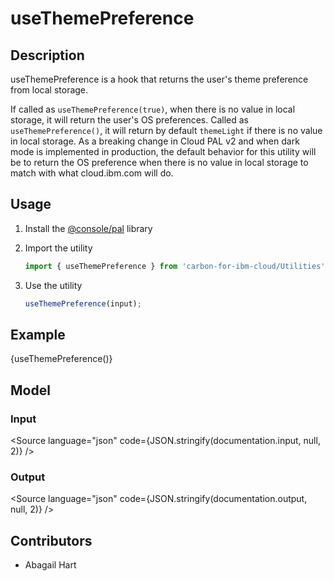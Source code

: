 
<Meta
  title="Cloud utilities/useThemePreference"
  component={useThemePreference}
  argTypes={{}}
/>

# useThemePreference

## Description

useThemePreference is a hook that returns the user's theme preference from local
storage.

If called as `useThemePreference(true)`, when there is no value in local
storage, it will return the user's OS preferences. Called as
`useThemePreference()`, it will return by default `themeLight` if there is no
value in local storage. As a breaking change in Cloud PAL v2 and when dark mode
is implemented in production, the default behavior for this utility will be to
return the OS preference when there is no value in local storage to match with
what cloud.ibm.com will do.

## Usage

1.  Install the [@console/pal](https://github.ibm.com/ibmcloud/pal#how-to-install-and-use) library
2.  Import the utility

    ```js
    import { useThemePreference } from 'carbon-for-ibm-cloud/Utilities';
    ```

3.  Use the utility

    ```js
    useThemePreference(input);
    ```

## Example

<Canvas>
  <Story name="Example">
    {useThemePreference()}
  </Story>
</Canvas>

## Model

### Input

<Source language="json" code={JSON.stringify(documentation.input, null, 2)} />

### Output

<Source language="json" code={JSON.stringify(documentation.output, null, 2)} />

## Contributors

- Abagail Hart


